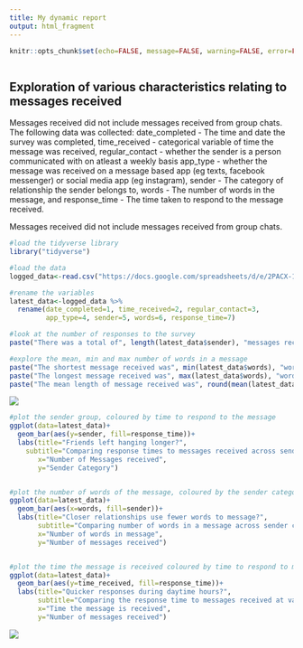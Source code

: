 ---
title: My dynamic report
output: html_fragment
---

```{r setup, include=FALSE}
knitr::opts_chunk$set(echo=FALSE, message=FALSE, warning=FALSE, error=FALSE)

```

```{css}

```

## Exploration of various characteristics relating to messages received
Messages received did not include messages received from group chats.
The following data was collected:
date_completed - The time and date the survey was completed,
time_received - categorical variable of time the message was received,
regular_contact -  whether the sender is a person communicated with on atleast a weekly basis
app_type - whether the message was received on a message based app (eg texts, facebook messenger) or social media app (eg instagram),
sender - The category of relationship the sender belongs to,
words - The number of words in the message, and
response_time - The time taken to respond to the message received.

Messages received did not include messages received from group chats.
```{r}
#load the tidyverse library
library("tidyverse")

#load the data
logged_data<-read.csv("https://docs.google.com/spreadsheets/d/e/2PACX-1vTq9IBgTD97IziXyiaWnhi9tHKLqHl5FNqTiozj3oXUzqSzF_VYP2M5YHRTBduTMn-BxdyXXE0vZF3E/pub?gid=1652039699&single=true&output=csv")

#rename the variables
latest_data<-logged_data %>%
  rename(date_completed=1, time_received=2, regular_contact=3,
         app_type=4, sender=5, words=6, response_time=7)
```


```{r}
#look at the number of responses to the survey
paste("There was a total of", length(latest_data$sender), "messages received recorded using the survey, totaling", sum(latest_data$words), "words!")

#explore the mean, min and max number of words in a message
paste("The shortest message received was", min(latest_data$words), "words long,")
paste("The longest message received was", max(latest_data$words), "words long,")
paste("The mean length of message received was", round(mean(latest_data$words),0), "words long.")
```

![](https://media.tenor.com/2IU9kk3bOt0AAAAM/thats-a-lot-of-text-lots-of-reading.gif)

```{r}
#plot the sender group, coloured by time to respond to the message
ggplot(data=latest_data)+
  geom_bar(aes(y=sender, fill=response_time))+
  labs(title="Friends left hanging longer?",
    subtitle="Comparing response times to messages received across sender categories",
       x="Number of Messages received",
       y="Sender Category")


#plot the number of words of the message, coloured by the sender category
ggplot(data=latest_data)+
  geom_bar(aes(x=words, fill=sender))+
  labs(title="Closer relationships use fewer words to message?",
       subtitle="Comparing number of words in a message across sender categories",
       x="Number of words in message",
       y="Number of messages received")


#plot the time the message is received coloured by time to respond to message
ggplot(data=latest_data)+
  geom_bar(aes(y=time_received, fill=response_time))+
  labs(title="Quicker responses during daytime hours?",
       subtitle="Comparing the response time to messages received at various times",
       x="Time the message is received",
       y="Number of messages received")
```

![](https://media1.tenor.com/m/wJDBsUZ4O9IAAAAC/group-text-buzz.gif)
